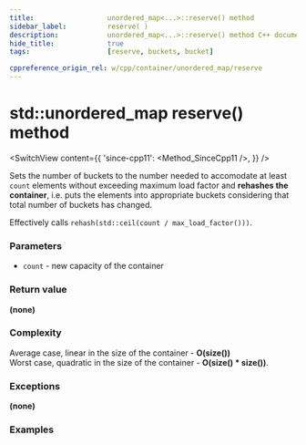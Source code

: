 ```yaml
---
title:					unordered_map<...>::reserve() method
sidebar_label:			reserve( )
description:			unordered_map<...>::reserve() method C++ documentation
hide_title:				true
tags:					[reserve, buckets, bucket]

cppreference_origin_rel: w/cpp/container/unordered_map/reserve
---
```



<!----------------- Codes ---------------------->

<!-- reserve() -->

# std::unordered_map reserve() method

<SwitchView content={{
	'since-cpp11': <Method_SinceCpp11 />,
}} />

Sets the number of buckets to the number needed to accomodate at least `count` elements without exceeding maximum load factor and **rehashes the container**,
i.e. puts the elements into appropriate buckets considering that total number of buckets has changed.

Effectively calls `rehash(std::ceil(count / max_load_factor()))`.

### Parameters

 - `count` - new capacity of the container

### Return value

**(none)**

### Complexity

Average case, linear in the size of the container - **O(size())**  
Worst case, quadratic in the size of the container - **O(size() * size())**.

### Exceptions

**(none)**

### Examples

<ImproveSection />
